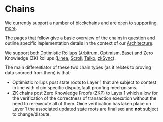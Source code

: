 # Chains

We currently support a number of blockchains and are open [to supporting more](/contributing). 

The pages that follow give a basic overview of the chains in question and outline specific implementation details in the context of our [Architecture](/architecture).

We support both Optimistic Rollups ([Arbitrum](/chains/arbitrum), [Optimism](/chains/optimism), [Base](/chains/base)) and Zero Knowledge (ZK) Rollups ([Linea](/chains/linea), [Scroll](/chains/scroll), [Taiko](/chains/taiko), [zkSync](/chains/zksync)).

The main differentiator of these two chain types (as it relates to proving data sourced from them) is that: 

- Optimistic rollups post state roots to Layer 1 that are subject to contest in line with chain specific dispute/fault proofing mechanisms.
- ZK chains post Zero Knowledge Proofs (ZKP) to Layer 1 which allow for the verification of the correctness of transaction execution without the need to re-execute all of them. Once verification has taken place on Layer 1 the associated updated state roots are finalised and **not** subject to change/dispute.